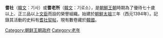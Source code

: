 {{unreferenced|time=2009-08-08T07:03:09+00:00}}
'''耆社'''（[[韓文|韓文]]：기사）或'''耆老所'''（[[韓文|韓文]]：기로소），是[[朝鮮王朝|朝鮮王朝]]時期為了優待七十歲以上、正三品以上[[文臣|文臣]]而設的榮譽組織。始建於[[朝鮮太祖|朝鮮太祖]]三年（西元1394年）。記錄其活動的史料有[[耆社契帖|耆社契帖]]，現有數卷藏於[[韓國|韓國]]。

{{朝鮮王朝官制}}
[[Category:朝鲜王朝政府|Category:朝鲜王朝政府]]
[[Category:老年|Category:老年]]